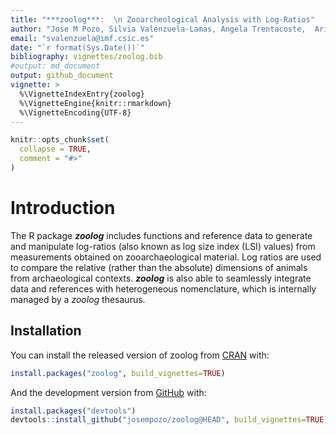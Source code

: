 ```yaml
---
title: "***zoolog***:  \n Zooarcheological Analysis with Log-Ratios"
author: "Jose M Pozo, Silvia Valenzuela-Lamas, Angela Trentacoste,  Ariadna Nieto-Espinet and Silvia Guimarães Chiarelli"
email: "svalenzuela@imf.csic.es"
date: "`r format(Sys.Date())`"
bibliography: vignettes/zoolog.bib
#output: md_document
output: github_document
vignette: >
  %\VignetteIndexEntry{zoolog}
  %\VignetteEngine{knitr::rmarkdown}
  %\VignetteEncoding{UTF-8}
---
```


```r
knitr::opts_chunk$set(
  collapse = TRUE,
  comment = "#>"
)
```

# Introduction

The R package ***zoolog*** includes functions and reference data to generate and 
manipulate log-ratios (also known as log size index (LSI) values) from measurements obtained on zooarchaeological material. Log ratios are used to compare the relative (rather than the absolute) dimensions of animals from archaeological contexts. ***zoolog*** is also able to seamlessly integrate data and references with heterogeneous nomenclature, which is internally managed by a *zoolog* thesaurus.


## Installation

You can install the released version of zoolog from [CRAN](https://CRAN.R-project.org) with:

``` r
install.packages("zoolog", build_vignettes=TRUE)
```

And the development version from [GitHub](https://github.com/) with:

``` r
install.packages("devtools")
devtools::install_github("josempozo/zoolog@HEAD", build_vignettes=TRUE)
```
